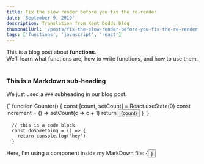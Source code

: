 ```yaml
---
title: Fix the slow render before you fix the re-render
date: 'September 9, 2019'
description: Translation from Kent Dodds blog
thumbnailUrl: '/posts/fix-the-slow-render-before-you-fix-the-re-render.jpeg'
tags: ['functions', 'javascript', 'react']
---
```


<div>
  This is a blog post about <strong>functions</strong>. <br />
  We'll learn what functions are, how to write functions, and how to use them.
</div>

<br />

### This is a Markdown sub-heading

We just used a `###` subheading in our blog post.

<SyntaxHighlighter language="javascript">
  {`
    function Counter() {
      const [count, setCount] = React.useState(0)
      const increment = () => setCount(c => c + 1)
      return <button onClick={increment}>{count}</button>
    }
  `}
</SyntaxHighlighter>

```
  // this is a code block
  const doSomething = () => {
    return console.log('hey')
  }
```

<div>Here, I'm using a component inside my MarkDown file: {<Button text={'Click me'} />}</div>
